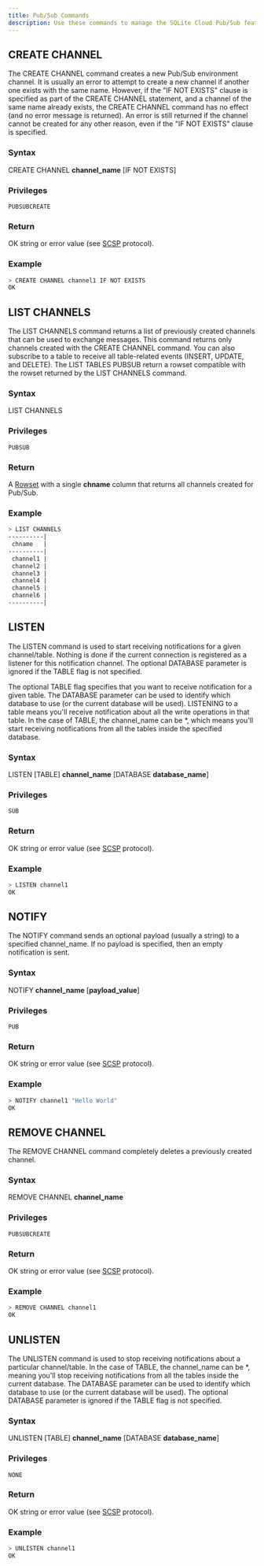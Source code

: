 ```yaml
---
title: Pub/Sub Commands
description: Use these commands to manage the SQLite Cloud Pub/Sub feature.
---
```

## CREATE CHANNEL

The CREATE CHANNEL command creates a new Pub/Sub environment channel.
It is usually an error to attempt to create a new channel if another one exists with the same name. However, if the "IF NOT EXISTS" clause is specified as part of the CREATE CHANNEL statement, and a channel of the same name already exists, the CREATE CHANNEL command has no effect (and no error message is returned). An error is still returned if the channel cannot be created for any other reason, even if the "IF NOT EXISTS" clause is specified.

### Syntax

CREATE CHANNEL **channel_name** [IF NOT EXISTS]

### Privileges

```
PUBSUBCREATE
```

### Return

OK string or error value (see [SCSP](https://github.com/sqlitecloud/sdk/blob/master/PROTOCOL.md) protocol).

### Example

```bash
> CREATE CHANNEL channel1 IF NOT EXISTS
OK
```

## LIST CHANNELS

The LIST CHANNELS command returns a list of previously created channels that can be used to exchange messages. This command returns only channels created with the CREATE CHANNEL command.
You can also subscribe to a table to receive all table-related events (INSERT, UPDATE, and DELETE). The LIST TABLES PUBSUB return a rowset compatible with the rowset returned by the LIST CHANNELS command.

### Syntax

LIST CHANNELS

### Privileges

```
PUBSUB
```

### Return

A [Rowset](https://github.com/sqlitecloud/sdk/blob/master/PROTOCOL.md) with a single **chname** column that returns all channels created for Pub/Sub.

### Example

```bash
> LIST CHANNELS
----------|
 chname   |
----------|
 channel1 |
 channel2 |
 channel3 |
 channel4 |
 channel5 |
 channel6 |
----------|
```

## LISTEN

The LISTEN command is used to start receiving notifications for a given channel/table.
Nothing is done if the current connection is registered as a listener for this notification channel.
The optional DATABASE parameter is ignored if the TABLE flag is not specified.

The optional TABLE flag specifies that you want to receive notification for a given table. The DATABASE parameter can be used to identify which database to use (or the current database will be used).
LISTENING to a table means you'll receive notification about all the write operations in that table.
In the case of TABLE, the channel_name can be *, which means you'll start receiving notifications from all the tables inside the specified database.

### Syntax

LISTEN [TABLE] **channel_name** [DATABASE **database_name**]

### Privileges

```
SUB
```

### Return

OK string or error value (see [SCSP](https://github.com/sqlitecloud/sdk/blob/master/PROTOCOL.md) protocol).

### Example

```bash
> LISTEN channel1
OK
```
## NOTIFY

The NOTIFY command sends an optional payload (usually a string) to a specified channel_name. If no payload is specified, then an empty notification is sent.

### Syntax

NOTIFY **channel_name** [**payload_value**]

### Privileges

```
PUB
```

### Return

OK string or error value (see [SCSP](https://github.com/sqlitecloud/sdk/blob/master/PROTOCOL.md) protocol).

### Example

```bash
> NOTIFY channel1 "Hello World"
OK
```

## REMOVE CHANNEL

The REMOVE CHANNEL command completely deletes a previously created channel.

### Syntax

REMOVE CHANNEL **channel_name**

### Privileges

```
PUBSUBCREATE
```

### Return

OK string or error value (see [SCSP](https://github.com/sqlitecloud/sdk/blob/master/PROTOCOL.md) protocol).

### Example

```bash
> REMOVE CHANNEL channel1
OK
```

## UNLISTEN

The UNLISTEN command is used to stop receiving notifications about a particular channel/table.
In the case of TABLE, the channel_name can be *, meaning you'll stop receiving notifications from all the tables inside the current database.
The DATABASE parameter can be used to identify which database to use (or the current database will be used).
The optional DATABASE parameter is ignored if the TABLE flag is not specified.

### Syntax

UNLISTEN [TABLE] **channel_name** [DATABASE **database_name**]

### Privileges

```
NONE
```

### Return

OK string or error value (see [SCSP](https://github.com/sqlitecloud/sdk/blob/master/PROTOCOL.md) protocol).

### Example

```bash
> UNLISTEN channel1
OK
```
